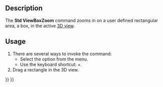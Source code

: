 <languages/>
<translate>

<!--T:9-->
{{Docnav
|[[Std_ViewZoomOut|ViewZoomOut]]
|[[Std_ViewDockUndockFullscreen|ViewDockUndockFullscreen]]
|[[Std_View_Menu|Std View Menu]]
|IconL=Std_ViewZoomOut.svg
|IconR=
|IconC=Freecad.svg
}}

<!--T:1-->
{{GuiCommand
|Name=Std ViewBoxZoom
|MenuLocation=View → Zoom → Box zoom
|Workbenches=All
|Shortcut={{KEY|Ctrl}}+{{KEY|B}}
|SeeAlso=[[Std_ViewZoomIn|Std ViewZoomIn]], [[Std_ViewZoomOut|Std ViewZoomOut]]
}}

==Description== <!--T:7-->

<!--T:2-->
The '''Std ViewBoxZoom''' command zooms in on a user defined rectangular area, a box, in the active [[3D_view|3D view]].

==Usage== <!--T:8-->

<!--T:3-->
# There are several ways to invoke the command:
#* Select the {{MenuCommand|View → Zoom → [[Image:Std_ViewBoxZoom.svg|16px]] Box zoom}} option from the menu.
#* Use the keyboard shortcut: {{KEY|Ctrl}}+{{KEY|B}}.
# Drag a rectangle in the 3D view.


<!--T:10-->
{{Docnav
|[[Std_ViewZoomOut|ViewZoomOut]]
|[[Std_ViewDockUndockFullscreen|ViewDockUndockFullscreen]]
|[[Std_View_Menu|Std View Menu]]
|IconL=Std_ViewZoomOut.svg
|IconR=
|IconC=Freecad.svg
}}

</translate>
{{Std_Base_navi{{#translation:}}}}
{{Userdocnavi{{#translation:}}}}